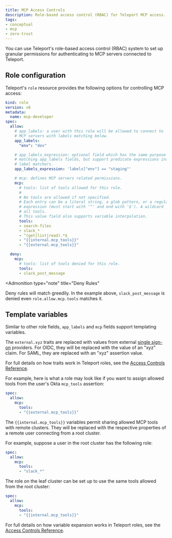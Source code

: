 ```yaml
---
title: MCP Access Controls
description: Role-based access control (RBAC) for Teleport MCP access.
tags:
- conceptual
- mcp
- zero-trust
---
```


You can use Teleport's role-based access control (RBAC) system to set up
granular permissions for authenticating to MCP servers connected to Teleport.

## Role configuration

Teleport's `role` resource provides the following options for controlling MCP
access:
```yaml
kind: role
version: v8
metadata:
  name: mcp-developer
spec:
  allow:
    # app_labels: a user with this role will be allowed to connect to
    # MCP servers with labels matching below.
    app_labels:
      "env": "dev"

    # app_labels_expression: optional field which has the same purpose of the
    # matching app_labels fields, but support predicate expressions instead of
    # label matchers.
    app_labels_expression: 'labels["env"] == "staging"'

    # mcp: defines MCP servers related permissions.
    mcp:
      # tools: list of tools allowed for this role.
      #
      # No tools are allowed if not specified.
      # Each entry can be a literal string, a glob pattern, or a regular
      # expression (must start with '^' and end with '$'). A wildcard '*' allows
      # all tools.
      # This value field also supports variable interpolation.
      tools:
      - search-files
      - slack_*
      - ^(get|list|read).*$
      - "{{internal.mcp_tools}}"
      - "{{external.mcp_tools}}"

  deny:
    mcp:
      # tools: list of tools denied for this role.
      tools:
      - slack_post_message
```

<Admonition
  type="note"
  title="Deny Rules"
>
  Deny rules will match greedily. In the example above, `slack_post_message` is
  denied even `role.allow.mcp.tools` matches it.
</Admonition>

## Template variables

Similar to other role fields, `app_labels` and `mcp` fields support templating
variables.

The `external.xyz` traits are replaced with values from external [single
sign-on](../../zero-trust-access/sso/sso.mdx) providers. For OIDC,
they will be replaced with the value of an "xyz" claim. For SAML, they are
replaced with an "xyz" assertion value.

For full details on how traits work in Teleport roles, see the [Access Controls
Reference](../../reference/access-controls/roles.mdx).

For example, here is what a role may look like if you want to assign allowed
tools from the user's Okta `mcp_tools` assertion:

```yaml
spec:
  allow:
    mcp:
      tools:
      - "{{external.mcp_tools}}"
```

The `{{internal.mcp_tools}}` variables permit sharing allowed MCP tools with
remote clusters. They will be replaced with the respective properties of a
remote user connecting from a root cluster.

For example, suppose a user in the root cluster has the following role:

```yaml
spec:
  allow:
    mcp:
      tools:
      - "slack_*"
```

The role on the leaf cluster can be set up to use the same tools allowed from
the root cluster:

```yaml
spec:
  allow:
    mcp:
      tools:
      - "{{internal.mcp_tools}}"
```

For full details on how variable expansion works in Teleport roles, see the
[Access Controls
Reference](../../reference/access-controls/roles.mdx).
